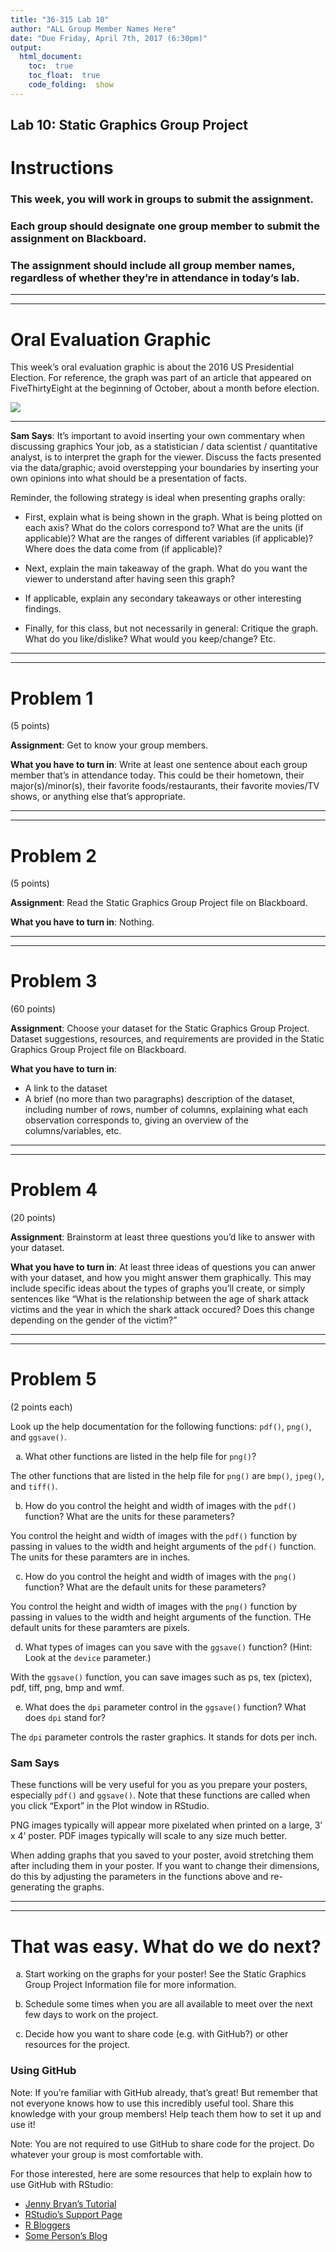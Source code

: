 ```yaml
---
title: "36-315 Lab 10"
author: "ALL Group Member Names Here"
date: "Due Friday, April 7th, 2017 (6:30pm)"
output: 
  html_document:
    toc:  true
    toc_float:  true
    code_folding:  show
---
```



##  Lab 10:  Static Graphics Group Project


#  Instructions

###  This week, you will work in groups to submit the assignment.  

###  Each group should designate one group member to submit the assignment on Blackboard.  

###  The assignment should include all group member names, regardless of whether they're in attendance in today's lab.


***
***


#  Oral Evaluation Graphic

This week's oral evaluation graphic is about the 2016 US Presidential Election.  For reference, the graph was part of an article that appeared on FiveThirtyEight at the beginning of October, about a month before election.

<div style="width:600px">
![](https://espnfivethirtyeight.files.wordpress.com/2016/10/silver-election-update-1004-1.png)
</div>
***

**Sam Says**:  It's important to avoid inserting your own commentary when discussing graphics  Your job, as a statistician / data scientist / quantitative analyst, is to interpret the graph for the viewer.  Discuss the facts presented via the data/graphic; avoid overstepping your boundaries by inserting your own opinions into what should be a presentation of facts.

Reminder, the following strategy is ideal when presenting graphs orally:

+  First, explain what is being shown in the graph.  What is being plotted on each axis?  What do the colors correspond to?  What are the units (if applicable)?  What are the ranges of different variables (if applicable)?  Where does the data come from (if applicable)?

+  Next, explain the main takeaway of the graph.  What do you want the viewer to understand after having seen this graph?

+  If applicable, explain any secondary takeaways or other interesting findings.

+  Finally, for this class, but not necessarily in general:  Critique the graph.  What do you like/dislike?  What would you keep/change?  Etc.


***
***



#  Problem 1

(5 points)

**Assignment**:  Get to know your group members.

**What you have to turn in**:  Write at least one sentence about each group member that's in attendance today.  This could be their hometown, their major(s)/minor(s), their favorite foods/restaurants, their favorite movies/TV shows, or anything else that's appropriate.



***
***



#  Problem 2

(5 points)

**Assignment**:  Read the Static Graphics Group Project file on Blackboard.

**What you have to turn in**:  Nothing.

***
***


#  Problem 3

(60 points)

**Assignment**:  Choose your dataset for the Static Graphics Group Project.  Dataset suggestions, resources, and requirements are provided in the Static Graphics Group Project file on Blackboard.

**What you have to turn in**:  

+  A link to the dataset
+  A brief (no more than two paragraphs) description of the dataset, including number of rows, number of columns, explaining what each observation corresponds to, giving an overview of the columns/variables, etc.


***
***



#  Problem 4

(20 points)

**Assignment**:  Brainstorm at least three questions you'd like to answer with your dataset.

**What you have to turn in**:  At least three ideas of questions you can anwer with your dataset, and how you might answer them graphically.  This may include specific ideas about the types of graphs you'll create, or simply sentences like "What is the relationship between the age of shark attack victims and the year in which the shark attack occured?  Does this change depending on the gender of the victim?"



***
***


#  Problem 5

(2 points each)

Look up the help documentation for the following functions:  `pdf()`, `png()`, and `ggsave()`.

(a)  What other functions are listed in the help file for `png()`?

The other functions that are listed in the help file for `png()` are `bmp()`, `jpeg()`, and `tiff()`.

(b)  How do you control the height and width of images with the `pdf()` function?  What are the units for these parameters?

You control the height and width of images with the `pdf()` function by passing in values to the width and height arguments of the `pdf()` function. The units for these paramters are in inches. 

(c)  How do you control the height and width of images with the `png()` function?  What are the default units for these parameters?

You control the height and width of images with the `png()` function by passing in values to the width and height arguments of the function. THe default units for these paramters are pixels. 


(d)  What types of images can you save with the `ggsave()` function?  (Hint:  Look at the `device` parameter.)

With the `ggsave()` function, you can save images such as ps, tex (pictex), pdf, tiff, png, bmp and wmf.

(e)  What does the `dpi` parameter control in the `ggsave()` function?  What does `dpi` stand for?

The `dpi` parameter controls the raster graphics. It stands for dots per inch. 

###  Sam Says

These functions will be very useful for you as you prepare your posters, especially `pdf()` and `ggsave()`.  Note that these functions are called when you click "Export" in the Plot window in RStudio.

PNG images typically will appear more pixelated when printed on a large, 3' x 4' poster.  PDF images typically will scale to any size much better.

When adding graphs that you saved to your poster, avoid stretching them after including them in your poster.  If you want to change their dimensions, do this by adjusting the parameters in the functions above and re-generating the graphs.

***
***



#  That was easy.  What do we do next?

(a)  Start working on the graphs for your poster!  See the Static Graphics Group Project Information file for more information.

(b)  Schedule some times when you are all available to meet over the next few days to work on the project.

(c)  Decide how you want to share code (e.g. with GitHub?) or other resources for the project.  


###  Using GitHub

Note:  If you're familiar with GitHub already, that's great!  But remember that not everyone knows how to use this incredibly useful tool.  Share this knowledge with your group members!  Help teach them how to set it up and use it!

Note:  You are not required to use GitHub to share code for the project.  Do whatever your group is most comfortable with.

For those interested, here are some resources that help to explain how to use GitHub with RStudio:

+  [Jenny Bryan's Tutorial](https://jennybc.github.io/2014-05-12-ubc/ubc-r/session03_git.html)
+  [RStudio's Support Page](https://support.rstudio.com/hc/en-us/articles/200532077-Version-Control-with-Git-and-SVN)
+  [R Bloggers](https://www.r-bloggers.com/rstudio-and-github/)
+  [Some Person's Blog](http://www.molecularecologist.com/2013/11/using-github-with-r-and-rstudio/)


